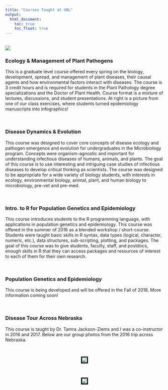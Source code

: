 ```yaml
---
title: "Courses Taught at UNL"
output:
  html_document:
    toc: true
    toc_float: true
---
```


<br>
![](images/Botrytis.JPG){.custom_wide .shadow}

### Ecology & Management of Plant Pathogens 

This is a graduate level course offered every spring on the biology, development, spread, and management of plant diseases, their causal agents and how environmental factors interact with diseases. The course is 3 credit hours and is required for students in the Plant Pathology degree specializations and the Doctor of Plant Health. Course format is a mixture of lectures, discussions, and student presentations. At right is a picture from one of our class exercises, where students turned epidemiology manuscripts into infographics!


<br>

### Disease Dynamics & Evolution 
This course was designed to cover core concepts of disease ecology and pathogen emergence and evolution for undergraduates in the Microbiology program. Concepts were organism-agnostic and important for understanding infectious diseases of humans, animals, and plants. The goal of this course is to use interesting and intriguing case studies of infectious diseases to develop critical thinking as scientists. The course was designed to be appropriate for a wide variety of biology students, with interests in ecology, environmental biology, animal, plant, and human biology to microbiology, pre-vet and pre-med.  

<br>

### Intro. to R for Population Genetics and Epidemiology
This course introduces students to the R programming language, with applications in population genetics and epidemiology. This course was offered in the summer of 2016 as a blended workshop / short-course. Students were taught basic skills in R syntax, data types (logical, character, numeric, etc.), data structures, sub-scripting, plotting, and packages. The goal of this course was to give students, faculty, staff, and postdocs, enough skills in R that they can access packages and resources of interest to each of them for their own research. 

<br> 

### Population Genetics and Epidemiology
This course is being developed and will be offered in the Fall of 2018. More information coming soon!

<br>

### Disease Tour Across Nebraska
This course is taught by Dr. Tamra Jackson-Ziems and I was a co-instructor in 2016 and 2017. Below are our group photos from the 2016 trip across Nebraska.

<center>

<br>

<img style="border: 3px solid black; width: auto; height: auto; max-width: 700px;" src="images/DiseaseTour1.jpg">

<br>

<img style="border: 3px solid black; width: auto; height: auto; max-width: 700px;" src="images/DiseaseTour2.jpg">

</center>